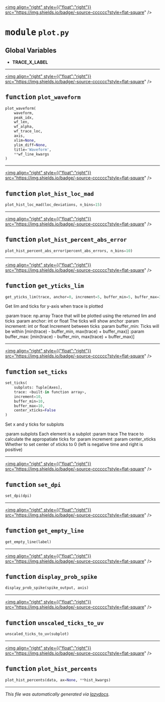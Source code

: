 <!-- markdownlint-disable -->

<a href="https://github.com/braingeneers/braindance/blob/main/braindance/core/spikedetector/plot.py#L0"><img align="right" style={{"float":"right"}} src="https://img.shields.io/badge/-source-cccccc?style=flat-square" /></a>

# <kbd>module</kbd> `plot.py`




**Global Variables**
---------------
- **TRACE_X_LABEL**

---

<a href="https://github.com/braingeneers/braindance/blob/main/braindance/core/spikedetector/plot.py#L14"><img align="right" style={{"float":"right"}} src="https://img.shields.io/badge/-source-cccccc?style=flat-square" /></a>

## <kbd>function</kbd> `plot_waveform`

```python
plot_waveform(
    waveform,
    peak_idx,
    wf_len,
    wf_alpha,
    wf_trace_loc,
    axis,
    xlim=None,
    ylim_diff=None,
    title='Waveform',
    **wf_line_kwargs
)
```






---

<a href="https://github.com/braingeneers/braindance/blob/main/braindance/core/spikedetector/plot.py#L38"><img align="right" style={{"float":"right"}} src="https://img.shields.io/badge/-source-cccccc?style=flat-square" /></a>

## <kbd>function</kbd> `plot_hist_loc_mad`

```python
plot_hist_loc_mad(loc_deviations, n_bins=15)
```






---

<a href="https://github.com/braingeneers/braindance/blob/main/braindance/core/spikedetector/plot.py#L55"><img align="right" style={{"float":"right"}} src="https://img.shields.io/badge/-source-cccccc?style=flat-square" /></a>

## <kbd>function</kbd> `plot_hist_percent_abs_error`

```python
plot_hist_percent_abs_error(percent_abs_errors, n_bins=10)
```






---

<a href="https://github.com/braingeneers/braindance/blob/main/braindance/core/spikedetector/plot.py#L71"><img align="right" style={{"float":"right"}} src="https://img.shields.io/badge/-source-cccccc?style=flat-square" /></a>

## <kbd>function</kbd> `get_yticks_lim`

```python
get_yticks_lim(trace, anchor=0, increment=5, buffer_min=5, buffer_max=3)
```

Get lim and ticks for y-axis when trace is plotted 

:param trace: np.array  Trace that will be plotted using the returned lim and ticks :param anchor: int or float  The ticks will show anchor :param increment: int or float  Increment between ticks :param buffer_min:  Ticks will be within [min(trace) - buffer_min, max(trace) + buffer_max)] :param buffer_max:  [min(trace) - buffer_min, max(trace) + buffer_max)] 


---

<a href="https://github.com/braingeneers/braindance/blob/main/braindance/core/spikedetector/plot.py#L99"><img align="right" style={{"float":"right"}} src="https://img.shields.io/badge/-source-cccccc?style=flat-square" /></a>

## <kbd>function</kbd> `set_ticks`

```python
set_ticks(
    subplots: Tuple[Axes],
    trace: <built-in function array>,
    increment=10,
    buffer_min=10,
    buffer_max=10,
    center_xticks=False
)
```

Set x and y ticks for subplots 

:param subplots  Each element is a subplot :param trace  The trace to calculate the appropatiate ticks for :param increment :param center_xticks  Whether to set center of xticks to 0 (left is negative time and right is positive) 


---

<a href="https://github.com/braingeneers/braindance/blob/main/braindance/core/spikedetector/plot.py#L136"><img align="right" style={{"float":"right"}} src="https://img.shields.io/badge/-source-cccccc?style=flat-square" /></a>

## <kbd>function</kbd> `set_dpi`

```python
set_dpi(dpi)
```






---

<a href="https://github.com/braingeneers/braindance/blob/main/braindance/core/spikedetector/plot.py#L141"><img align="right" style={{"float":"right"}} src="https://img.shields.io/badge/-source-cccccc?style=flat-square" /></a>

## <kbd>function</kbd> `get_empty_line`

```python
get_empty_line(label)
```






---

<a href="https://github.com/braingeneers/braindance/blob/main/braindance/core/spikedetector/plot.py#L146"><img align="right" style={{"float":"right"}} src="https://img.shields.io/badge/-source-cccccc?style=flat-square" /></a>

## <kbd>function</kbd> `display_prob_spike`

```python
display_prob_spike(spike_output, axis)
```






---

<a href="https://github.com/braingeneers/braindance/blob/main/braindance/core/spikedetector/plot.py#L157"><img align="right" style={{"float":"right"}} src="https://img.shields.io/badge/-source-cccccc?style=flat-square" /></a>

## <kbd>function</kbd> `unscaled_ticks_to_uv`

```python
unscaled_ticks_to_uv(subplot)
```






---

<a href="https://github.com/braingeneers/braindance/blob/main/braindance/core/spikedetector/plot.py#L163"><img align="right" style={{"float":"right"}} src="https://img.shields.io/badge/-source-cccccc?style=flat-square" /></a>

## <kbd>function</kbd> `plot_hist_percents`

```python
plot_hist_percents(data, ax=None, **hist_kwargs)
```








---

_This file was automatically generated via [lazydocs](https://github.com/ml-tooling/lazydocs)._
